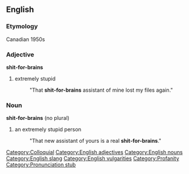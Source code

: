 ==English==
===Etymology===
Canadian 1950s

===Adjective===
'''shit-for-brains'''

# {{cattag3|not comparable|slang|US}} extremely stupid
#: "That '''shit-for-brains''' assistant of mine lost my files again."

===Noun===
'''shit-for-brains''' (no plural)

# {{cattag2|slang|US}} an extremely stupid person
#: "That new assistant of yours is a real '''shit-for-brains'''."

[[Category:Colloquial]]
[[Category:English adjectives]]
[[Category:English nouns]]
[[Category:English slang]]
[[Category:English vulgarities]]
[[Category:Profanity]]

[[Category:Pronunciation stub]]